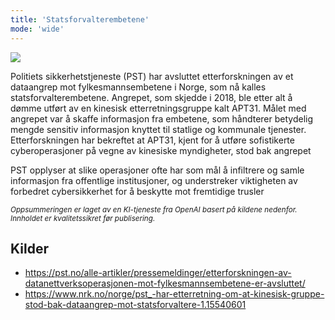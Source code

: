 ```yaml
---
title: 'Statsforvalterembetene'
mode: 'wide'
---
```


<Frame>
<img src="/images/statsforvalteren.png" noZoom/>
</Frame>

Politiets sikkerhetstjeneste (PST) har avsluttet etterforskningen av et dataangrep mot fylkesmannsembetene i Norge, som nå kalles statsforvalterembetene. Angrepet, som skjedde i 2018, ble etter alt å dømme utført av en kinesisk etterretningsgruppe kalt APT31. Målet med angrepet var å skaffe informasjon fra embetene, som håndterer betydelig mengde sensitiv informasjon knyttet til statlige og kommunale tjenester. Etterforskningen har bekreftet at APT31, kjent for å utføre sofistikerte cyberoperasjoner på vegne av kinesiske myndigheter, stod bak angrepet​

PST opplyser at slike operasjoner ofte har som mål å infiltrere og samle informasjon fra offentlige institusjoner, og understreker viktigheten av forbedret cybersikkerhet for å beskytte mot fremtidige trusler​

<sup><i>Oppsummeringen er laget av en KI-tjeneste fra OpenAI basert på kildene nedenfor. Innholdet er kvalitetssikret før publisering.</i></sup>

## Kilder
- https://pst.no/alle-artikler/pressemeldinger/etterforskningen-av-datanettverksoperasjonen-mot-fylkesmannsembetene-er-avsluttet/
- https://www.nrk.no/norge/pst_-har-etterretning-om-at-kinesisk-gruppe-stod-bak-dataangrep-mot-statsforvaltere-1.15540601
